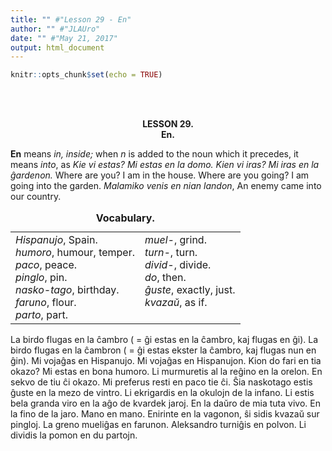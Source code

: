 ```yaml
---
title: "" #"Lesson 29 - En"
author: "" #"JLAUro"
date: "" #"May 21, 2017"
output: html_document
---
```


```r
knitr::opts_chunk$set(echo = TRUE)
```

<br/><br/>

<!-- =============================066.png============================ -->
<center><b>LESSON 29.</b></center>

<center><b>En.</b></center>

<p><b>En</b> means <i>in, inside;</i> when <i>n</i> is added to
the noun which it precedes, it means <i>into</i>, as <i>Kie vi
estas? Mi estas en la domo. Kien vi iras? Mi iras en la
&#285;ardenon.</i> Where are you? I am in the house. Where are
you going? I am going into the garden. <i>Malamiko venis en nian
landon</i>, An enemy came into our country.</p>

<center>
<table cellspacing="8">
<caption><b>Vocabulary.</b></caption>

<tr>
<td nowrap valign="top"><i>Hispanujo</i>, Spain.<br>
 <i>humoro</i>, humour, temper.<br>
 <i>paco</i>, peace.<br>
 <i>pinglo</i>, pin.<br>
 <i>nasko-tago</i>, birthday.<br>
 <i>faruno</i>, flour.<br>
 <i>parto</i>, part.</td>
<td nowrap valign="top"><i>muel-</i>, grind.<br>
 <i>turn-</i>, turn.<br>
 <i>divid-</i>, divide.<br>
 <i>do</i>, then.<br>
 <i>&#285;uste</i>, exactly, just.<br>
 <i>kvaza&#365;</i>, as if.</td>
</tr>
</table>
</center>

<p>La birdo flugas en la &#265;ambro ( = &#285;i estas en la
&#265;ambro, kaj flugas en &#285;i). La birdo flugas en la
&#265;ambron ( = &#285;i estas ekster la &#265;ambro, kaj flugas
nun en &#285;in). Mi voja&#285;as en Hispanujo. Mi voja&#285;as
en Hispanujon. Kion do fari en tia okazo? Mi estas en bona
humoro. Li murmuretis al la re&#285;ino en la orelon. En sekvo de
tiu &#265;i okazo. Mi preferus resti en paco tie &#265;i.
&#348;ia naskotago estis &#285;uste en la mezo de vintro. Li
ekrigardis en la okulojn de la infano. Li estis bela granda viro
en la a&#285;o de kvardek jaroj. En la da&#365;ro de mia tuta
vivo. En la fino de la jaro. Mano en mano. Enirinte en la
vagonon, &#349;i sidis kvaza&#365; sur pingloj. La greno
mueli&#285;as en farunon. Aleksandro turni&#285;is en polvon. Li
dividis la pomon en du partojn.</p>